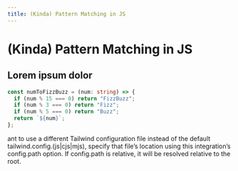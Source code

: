 ```yaml
---
title: (Kinda) Pattern Matching in JS
---
```


# (Kinda) Pattern Matching in JS

## Lorem ipsum dolor

```ts
const numToFizzBuzz = (num: string) => {
  if (num % 15 === 0) return "FizzBuzz";
  if (num % 3 === 0) return "Fizz";
  if (num % 5 === 0) return "Buzz";
  return `${num}`;
};
```

ant to use a different Tailwind configuration file instead of the default tailwind.config.(js|cjs|mjs), specify that file’s location using this integration’s config.path option. If config.path is relative, it will be resolved relative to the root.
